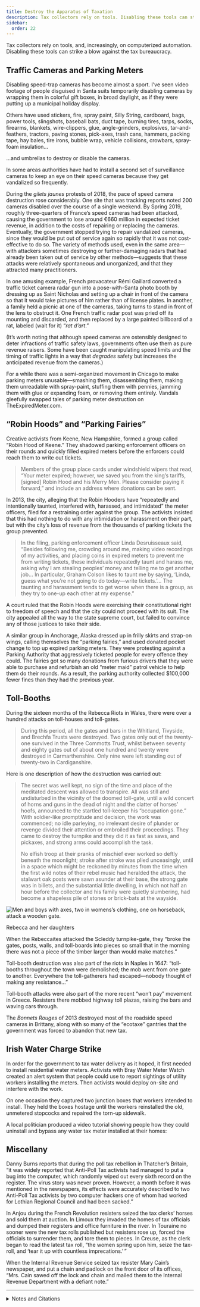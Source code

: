 ```yaml
---
title: Destroy the Apparatus of Taxation
description: Tax collectors rely on tools. Disabling these tools can strike a blow against the tax bureaucracy.
sidebar:
  order: 22
---
```


Tax collectors rely on tools, and, increasingly, on computerized automation.
Disabling these tools can strike a blow against the tax bureaucracy.

## <Badge text="Example" size="medium" /> Traffic Cameras and Parking Meters

Disabling speed-trap cameras has become almost a sport.
I’ve seen video footage of people disguised in Santa suits temporarily disabling cameras by wrapping them in colorful gift boxes, in broad daylight, as if they were putting up a municipal holiday display.

<YouTube id="T43LtGNFLPw" title="Santa’s helpers disable naughty cameras in Tempe " />

Others have used stickers, fire, spray paint, Silly String, cardboard, bags, power tools, slingshots, baseball bats, duct tape, burning tires, tarps, socks, firearms, blankets, wire-clippers, glue, angle-grinders, explosives, tar-and-feathers, tractors, paving stones, pick-axes, trash cans, hammers, packing tape, hay bales, tire irons, bubble wrap, vehicle collisions, crowbars, spray-foam insulation…

<YouTube id="i-iUpmynIBE" />

…and umbrellas to destroy or disable the cameras.

<YouTube id="ABV93CzyEN8" title="Man Filmed Blocking Police Camera Van With Umbrella…" />

In some areas authorities have had to install a second set of surveillance cameras to keep an eye on their speed cameras because they get vandalized so frequently.

During the <i lang="fr">gilets jaunes</i> protests of 2018, the pace of speed camera destruction rose considerably.
One site that was tracking reports noted 200 cameras disabled over the course of a single weekend.
By Spring 2019, roughly three-quarters of France’s speed cameras had been attacked, causing the government to lose around €660 million in expected ticket revenue, in addition to the costs of repairing or replacing the cameras.
Eventually, the government stopped trying to repair vandalized cameras, since they would be put out of service again so rapidly that it was not cost-effective to do so.
The variety of methods used, even in the same area—with attackers sometimes destroying or further-damaging radars that had already been taken out of service by other methods—suggests that these attacks were relatively spontaneous and unorganized, and that they attracted many practitioners.

In one amusing example, French provacateur Rémi Gaillard converted a traffic ticket camera radar gun into a pose-with-Santa photo booth by dressing up as Saint Nicholas and setting up a chair in front of the camera so that it would take pictures of him rather than of license plates.
In another, a family held a picnic at one of the cameras, taking turns to stand in front of the lens to obstruct it.
One French traffic radar post was pried off its mounting and discarded, and then replaced by a large painted billboard of a rat, labeled (wait for it) “<i lang="fr">rat d’art</i>.”

<YouTube id="ybHmPgvuxfs" title="Santa Claus (Rémi Gaillard)" />

(It’s worth noting that although speed cameras are ostensibly designed to deter infractions of traffic safety laws, governments often use them as pure revenue raisers.
Some have been caught manipulating speed limits and the timing of traffic lights in a way that *degrades* safety but increases the anticipated revenue from the cameras.)

For a while there was a semi-organized movement in Chicago to make parking meters unusable—smashing them, disassembling them, making them unreadable with spray-paint, stuffing them with pennies, jamming them with glue or expanding foam, or removing them entirely.
Vandals gleefully swapped tales of parking meter destruction on TheExpiredMeter.com.

## <Badge text="Example" size="medium" /> “Robin Hoods” and “Parking Fairies”

Creative activists from Keene, New Hampshire, formed a group called “Robin Hood of Keene.”
They shadowed parking enforcement officers on their rounds and quickly filled expired meters before the enforcers could reach them to write out tickets.

> Members of the group place cards under windshield wipers that read, “Your meter expired; however, we saved you from the king’s tariffs, [signed] Robin Hood and his Merry Men.
> Please consider paying it forward,” and include an address where donations can be sent.

In 2013, the city, alleging that the Robin Hooders have “repeatedly and intentionally taunted, interfered with, harassed, and intimidated” the meter officers, filed for a restraining order against the group.
The activists insisted that this had nothing to do with any intimidation or harassment on their part, but with the city’s loss of revenue from the thousands of parking tickets the group prevented.

> In the filing, parking enforcement officer Linda Desruisseaux said, “Besides following me, crowding around me, making video recordings of my activities, and placing coins in expired meters to prevent me from writing tickets, these individuals repeatedly taunt and harass me, asking why I am stealing peoples’ money and telling me to get another job…
> In particular, Graham Colson likes to taunt me by saying, ‘Linda, guess what you’re not going to do today—write tickets.’…
> The taunting and harassment tends to get worse when there is a group, as they try to one-up each other at my expense.”

A court ruled that the Robin Hoods were exercising their constitutional right to freedom of speech and that the city could not proceed with its suit.
The city appealed all the way to the state supreme court, but failed to convince any of those justices to take their side.

A similar group in Anchorage, Alaska dressed up in frilly skirts and strap-on wings, calling themselves the “parking fairies,” and used donated pocket change to top up expired parking meters.
They were protesting against a Parking Authority that aggressively ticketed people for every offence they could.
The fairies got so many donations from furious drivers that they were able to purchase and refurbish an old “meter maid” patrol vehicle to help them do their rounds.
As a result, the parking authority collected $100,000 fewer fines than they had the previous year.

## <Badge text="Examples" size="medium" /> Toll-Booths

During the sixteen months of the Rebecca Riots in Wales, there were over a hundred attacks on toll-houses and toll-gates.

> During this period, all the gates and bars in the Whitland, Tivyside, and Brechfa Trusts were destroyed.
> Two gates only out of the twenty-one survived in the Three Commotts Trust, whilst between seventy and eighty gates out of about one hundred and twenty were destroyed in Carmarthenshire.
> Only nine were left standing out of twenty-two in Cardiganshire.

Here is one description of how the destruction was carried out:

> The secret was well kept, no sign of the time and place of the meditated descent was allowed to transpire.
> All was still and undisturbed in the vicinity of the doomed toll-gate, until a wild concert of horns and guns in the dead of night and the clatter of horses’ hoofs, announced to the startled toll-keeper his “occupation gone.”
> With soldier-like promptitude and decision, the work was commenced; no idle parleying, no irrelevant desire of plunder or revenge divided their attention or embroiled their proceedings.
> They came to destroy the turnpike and they did it as fast as saws, and pickaxes, and strong arms could accomplish the task.
>
> No elfish troop at their pranks of mischief ever worked so deftly beneath the moonlight; stroke after stroke was plied unceasingly, until in a space which might be reckoned by minutes from the time when the first wild notes of their rebel music had heralded the attack, the stalwart oak posts were sawn asunder at their base, the strong gate was in billets, and the substantial little dwelling, in which not half an hour before the collector and his family were quietly slumbering, had become a shapeless pile of stones or brick-bats at the wayside.

![Men and boys with axes, two in womens’s clothing, one on horseback, attack a wooden gate.](../../../assets/rebecca.gif)
<figcaption>Rebecca and her daughters</figcaption>

When the Rebeccaites attacked the Scleddy turnpike-gate, they “broke the gates, posts, walls, and toll-boards into pieces so small that in the morning there was not a piece of the timber larger than would make matches.”

Toll-booth destruction was also part of the riots in Naples in 1647: “toll-booths throughout the town were demolished; the mob went from one gate to another.
Everywhere the toll-gatherers had escaped—nobody thought of making any resistance…”

Toll-booth attacks were also part of the more recent “won’t pay” movement in Greece.
Resisters there mobbed highway toll plazas, raising the bars and waving cars through.

<YouTube id="GFGuwKny0jA" params="start=61" />

The <i>Bonnets Rouges</i> of 2013 destroyed most of the roadside speed cameras in Brittany, along with so many of the “ecotaxe” gantries that the government was forced to abandon that new tax.

## <Badge text="Example" size="medium" /> Irish Water Charge Strike

In order for the government to tax water delivery as it hoped, it first needed to install residential water meters.
Activists with Bray Water Meter Watch created an alert system that people could use to report sightings of utility workers installing the meters.
Then activists would deploy on-site and interfere with the work.

On one occasion they captured two junction boxes that workers intended to install.
They held the boxes hostage until the workers reinstalled the old, unmetered stopcocks and repaired the torn-up sidewalk.

A local politician produced a video tutorial showing people how they could uninstall and bypass any water tax meter installed at their homes:

<YouTube id="NdlhDRef1Xg" title="Cllr Nicky Coules: How to remove a water meter" />

## <Badge text="Examples" size="medium" /> Miscellany

Danny Burns reports that during the poll tax rebellion in Thatcher’s Britain, “it was widely reported that Anti-Poll Tax activists had managed to put a bug into the computer, which randomly wiped out every sixth record on the register.
The virus story was never proven.
However, a month before it was mentioned in the newspapers, its effects were accurately described to two Anti-Poll Tax activists by two computer hackers one of whom had worked for Lothian Regional Council and had been sacked.”

In Anjou during the French Revolution resisters seized the tax clerks’ horses and sold them at auction.
In Limoux they invaded the homes of tax officials and dumped their registers and office furniture in the river.
In Touraine no sooner were the new tax rolls published but resisters rose up, forced the officials to surrender them, and tore them to pieces.
In Creuse, as the clerk began to read the latest tax roll, “the women spring upon him, seize the tax-roll, and ‘tear it up with countless imprecations.’ ”

When the Internal Revenue Service seized tax resister Mary Cain’s newspaper, and put a chain and padlock on the front door of its offices, “Mrs. Cain sawed off the lock and chain and mailed them to the Internal Revenue Department with a defiant note.”

<Aside type="tip" title="Wikipedia">
  <WikipediaBadge title="Traffic enforcement camera" />
  <WikipediaBadge title="Yellow vests protests" />
  <WikipediaBadge title="Rémi Gaillard" />
  <WikipediaBadge title="Rebecca Riots" />
  <WikipediaBadge title="I Don’t Pay Movement" url="https://en.wikipedia.org/wiki/I_Don%27t_Pay_Movement" />
  <WikipediaBadge title="Bonnets Rouges" />
  <WikipediaBadge title="Poll tax (Great Britain)" />
  <WikipediaBadge title="Hacktivism" />
  <WikipediaBadge title="French Revolution" />
  <WikipediaBadge title="Mary Cain (editor)" />
</Aside>

---

<details>
<summary>Notes and Citations</summary>

* [TheNewspaper.com](https://www.thenewspaper.com/rlc/related.asp?S=6) has been chronicling worldwide incidents of attacks on traffic cameras for several years.
* “Parking Meter Revolt: Frustration Over High Costs” CBS Chicago 24 March 2009
* [“Slaying Fuels Debate Over Speed Cameras”](https://www.nbcnews.com/id/wbna30436439) Associated Press 27 April 2009
* Ian [“Breaking News: Robin Hood Cases Dismissed!!”](https://freekeene.com/2013/12/04/breaking-news-robin-hood-cases-dismissed/) <i>Free Keene</i> 4 December 2013
* Ian [“NH Supreme Court Rules Fully in Favor of Keene’s Robin Hooders!”](https://freekeene.com/2016/12/27/nh-supreme-court-rules-fully-in-favor-of-keenes-robin-hooders/) <i>Free Keene</i> 27 December 2016
* Reamer, David [“The Anchorage parking fairies: How a $75 ticket started a movement”](https://www.adn.com/alaska-life/2020/01/06/the-anchorage-parking-fairies-how-a-75-ticket-started-a-movement/) <i>Anchorage Daily News</i> 5 January 2020
* Bozec, Daniel [“Dordogne: un dimanche en famille ‘gilet jaune’ devant le radar automatique à Lembras”](https://www.sudouest.fr/dordogne/creysse/dordogne-un-dimanche-en-famille-gilet-jaune-devant-le-radar-automatique-a-lembras-2882953.php) <i>Sud Ouest</i> 9 December 2018
* Ingersoll, Geoffrey [“Maryland Police Are Deploying Cameras To Watch Other Cameras”](https://www.businessinsider.com/americans-are-destroying-police-cameras-in-maryland-2012-9) <i>Business Insider</i> 13 September 2012
* [“Les radars automatiques neutralisés les uns après les autres”](https://www.radars-auto.com/actualite/actu-radars-general/au-moins-20-des-radars-fixes-de-france-hors-service-1476) <i>Radars-auto.com</i> 25 November 2018; [“Plus de 1 radar fixe sur 7 incendié en 2 mois”](https://www.radars-auto.com/actualite/actu-radars-general/plus-de-1-radar-fixe-sur-7-incendie-en-2-mois-1496) <i>Radars-audo.com</i> 15 January 2019
* Zanon, Philippe [“Radars vandalisés: la carte de France de la colère”](https://www.autoplus.fr/pratique/securite-routiere/radars-vandalises-la-carte-de-france-de-la-colere-362684.html) <i>Auto Plus</i> 7 December 2018
* Biet, Guillaume [“ ‘Gilets jaunes’: la moitié des radars automatiques de France ont été mis hors service”](https://www.europe1.fr/faits-divers/information-europe-1-gilets-jaunes-la-moitie-des-radars-automatiques-de-france-sont-hors-service-3817205) <i>Europe1</i> 10 December 2018
* Allain, Camille [“«Gilets jaunes»: Trop de radars dégradés, le centre de traitement des amendes de Rennes a du mal à verbaliser”](https://www.20minutes.fr/societe/2423095-20190115-gilets-jaunes-trop-radars-degrades-centre-traitement-amendes-rennes-mal-verbaliser) <i>20 minutes</i> 15 January 2019
* Torgemen, Emille & Pelloli, Matthieu [“Un demi-milliard d’euros: la facture salée des radars vandalisés”](https://www.leparisien.fr/societe/un-demi-milliard-d-euros-la-facture-salee-des-radars-vandalises-22-01-2019-7994556.php) <i>Le Parisien</i> 22 January 2019
* [“France Raises Speed Camera Destruction Estimate”](https://www.thenewspaper.com/news/66/6662.asp) <i>TheNewspaper.com</i> 4 March 2019
* [“France: Profit sinks by $714 Million As Cameras Are Destroyed”](https://www.thenewspaper.com/news/66/6683.asp) <i>TheNewspaper.com</i> 1 April 2019
* Evans, Henry Tobit <i>Rebecca Riots!</i> (2010 ed.) pp. 11 (quoting from “Rebecca and Her Daughters” <i>The Red Dragon</i>, Vol. XI, 1887, p. 328; but I think that in its turn was quoting from “Rebecca” <i>The Quarterly Review</i> June 1844, p. 128), 17, 70
* von Reumont, Alfred <i>The Carafas of Maddaloni</i> (1854) [p. 312](https://archive.org/details/carafasofmaddalo00reumuoft/page/312/mode/1up)
* Duportail, Judith [“Radars: en 2013, les automobilistes ont été moins flashés”](https://www.lefigaro.fr/automobile/2013/12/17/30002-20131217ARTFIG00464-radars-en-2013-les-automobilistes-ont-ete-moins-flashes.php) <i>Le Figaro</i>
* Burns, Danny <i>Poll Tax Rebellion</i> AK Press (1992), pp. 129–30
* Taine, Hippolyte <i>The French Revolution</i>, Vol I. (1897) [pp. 16](https://archive.org/details/frenchrevolution0001hipp/page/16/mode/1up), [68](https://archive.org/details/frenchrevolution0001hipp/page/68/mode/1up) (note), [242](https://archive.org/details/frenchrevolution0001hipp/page/242/mode/1up), [280](https://archive.org/details/frenchrevolution0001hipp/page/280/mode/1up)
* [“Mary Cain, Mississippi Editor Who Fought U.S. Taxes, Dies”](https://www.nytimes.com/1984/05/08/obituaries/mary-cain-mississippi-editor-who-fought-us-taxes-dies.html) <i>New York Times</i> 8 May 1984

</details>
